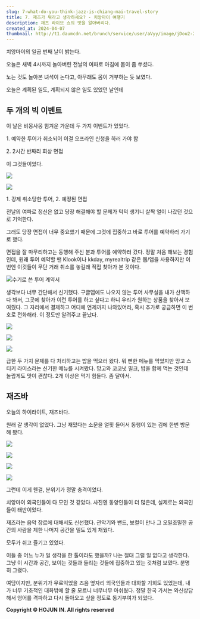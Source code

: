 ```yaml
---
slug: 7-what-do-you-think-jazz-is-chiang-mai-travel-story
title: 7. 재즈가 뭐라고 생각하세요? - 치앙마이 여행기
description: 재즈 라이브 쇼의 맛을 알아버리다.
created_at: 2024-04-07
thumbnail: http://t1.daumcdn.net/brunch/service/user/aVyy/image/jDou2-2831B2u7Qk4zioS882b1o.HEIC
---
```


치앙마이의 일곱 번째 날이 밝는다.

오늘은 새벽 4시까지 놀아버린 전날의 여파로 아침에 몸이 좀 쑤셨다.

노는 것도 놀아본 녀석이 논다고, 아무래도 몸이 거부하는 듯 보였다.

오늘은 계획된 일도, 계획되지 않은 일도 있었던 날인데

## **두 개의 빅 이벤트**

이 날은 비몽사몽 힘겨운 가운데 두 가지 이벤트가 있었다.

1\. 예약한 투어가 취소되어 이걸 오프라인 신청을 하러 가야 함

2\. 2시간 반짜리 회상 면접

이 그것들이었다.

![](http://t1.daumcdn.net/brunch/service/user/aVyy/image/rGF1NwDUvbG0m9gr3y8gXzJpUfw.png)

![](http://t1.daumcdn.net/brunch/service/user/aVyy/image/mm2D38WYCCA05QO-mfX2Lxp-NIU.png)

1\. 강제 취소당한 투어, 2. 예정된 면접

전날의 여파로 정신은 없고 당장 해결해야 할 문제가 턱턱 생기니 살짝 얼이 나갔던 것으로 기억한다.

그래도 당장 면접이 너무 중요했기 때문에 그것에 집중하고 바로 투어를 예약하러 가기로 했다.

면접을 잘 마무리하고는 동행해 주신 분과 투어를 예약하러 갔다. 정말 처음 해보는 경험인데, 원래 투어 예약할 땐 Klook이나 kkday,
myrealtrip 같은 웹/앱을 사용하지만 이번엔 이것들이 무단 거래 취소를 놓길래 직접 찾아가 본 것이다.

![](http://t1.daumcdn.net/brunch/service/user/aVyy/image/R3xeyO7igW3I1AyXOHckaAK2tA0.HEIC)수기로
쓴 투어 계약서

생각보다 너무 간단해서 신기했다. 구글맵에도 나오지 않는 투어 사무실을 내가 산책하다 봐서, 그곳에 찾아가 이런 투어를 하고 싶다고 하니
우리가 원하는 상품을 찾아서 보여줬다. 그 자리에서 결제하고 어디에 언제까지 나와있어라, 혹시 추가로 궁금하면 이 번호로 전화해라. 이
정도만 알려주고 끝났다.

![](http://t1.daumcdn.net/brunch/service/user/aVyy/image/xts8hyyqc3dqgGWTTOFbW-_KHSw.HEIC)

![](http://t1.daumcdn.net/brunch/service/user/aVyy/image/c8exyCBnv3TXDR1TGQbmlGePW1o.HEIC)

![](http://t1.daumcdn.net/brunch/service/user/aVyy/image/SUKFRpUs52URzNeGAxEyFoKltOg.HEIC)

급한 두 가지 문제를 다 처리하고는 밥을 먹으러 왔다. 뭐 뻔한 메뉴를 먹었지만 망고 스티키 라이스라는 신기한 메뉴를 시켜봤다. 망고와
코코넛 밀크, 밥을 함께 먹는 것인데 놀랍게도 맛이 괜찮다. 2개 이상은 먹기 힘들다. 좀 달아서.

## **재즈바**

오늘의 하이라이트, 재즈바다.

원래 갈 생각이 없었다. 그냥 재밌다는 소문을 얼핏 들어서 동행이 있는 김에 한번 방문해 봤다.

![](http://t1.daumcdn.net/brunch/service/user/aVyy/image/o2d8c9hEcgVSbjsixbFsTL-CTc4.HEIC)

![](http://t1.daumcdn.net/brunch/service/user/aVyy/image/Ncq2Lex5n68QJJDk_04BugxItBs.HEIC)

![](http://t1.daumcdn.net/brunch/service/user/aVyy/image/6LP1eIT-bw09HXZVDdHAKRqaw4I.HEIC)

![](http://t1.daumcdn.net/brunch/service/user/aVyy/image/wLw8_OVwsRPQrjjUU0gYdtjQuJU.HEIC)

그런데 이게 웬걸, 분위기가 정말 충격이었다.

치앙마이 외국인들이 다 모인 것 같았다. 사진엔 동양인들이 더 많은데, 실제로는 외국인들이 태반이었다.

재즈라는 음악 장르에 대해서도 신선했다. 관악기와 밴드, 보컬이 만나 그 오밀조밀한 공간의 사람을 제한 나머지 공간을 밀도 있게 채웠다.

모두가 쉬고 즐기고 있었다.

이들 중 어느 누가 일 생각을 한 톨이라도 했을까? 나는 절대 그럴 일 없다고 생각한다. 그냥 이 시간과 공간, 보이는 것들과 들리는 것들에
집중하고 있는 것처럼 보였다. 분명히 그랬다.

여담이지만, 분위기가 무르익었을 즈음 옆자리 외국인들과 대화할 기회도 있었는데, 내가 너무 기초적인 대화밖에 할 줄 모르니 너무너무
아쉬웠다. 정말 한국 가서는 와신상담해서 영어를 격파하고 다시 돌아오고 싶을 정도로 동기부여가 되었다.

**Copyright © HOJUN IN. All rights reserved**
